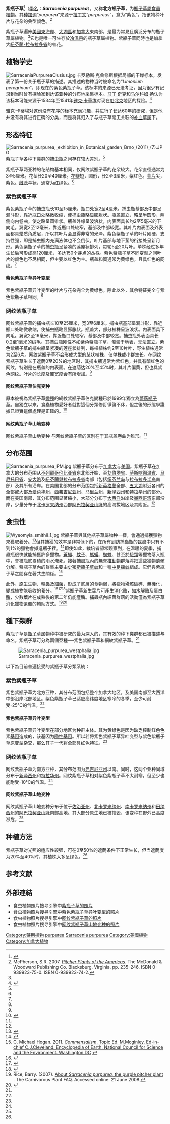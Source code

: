 {{noteTA
|G1=Carnivorous Plant
}}
{{speciesbox
|image = Sarracenia purpurea Flowers.JPG
|image_caption = 開花中的紫瓶子草，摄于{{tsl|en|Coastal Maine Botanical Gardens|缅因州滨海植物园}}
|genus = Sarracenia
|species = purpurea
|authority = [[卡爾·林奈|L.]]
|range_map = Sarracenia_purpurea_range.png
|range_map_caption = 紫瓶子草的分佈地
}}
'''紫瓶子草'''<ref name="夏洛特2007">{{cite book | title=[[食蟲植物觀賞&栽培圖鑑|食蟲植物觀賞&栽培圖鑑]] | publisher=商周出版 | author=夏洛特 | year=2007 | pages=110–111 | isbn=978-986-124-850-9}}</ref>（[[學名|學名]]：'''''Sarracenia purpurea'''''），又称'''北方瓶子草'''，为[[瓶子草屬|瓶子草屬]][[食蟲植物|食蟲植物]]。其[[种加词|种加词]]“''purpurea''”来源于[[拉丁文|拉丁文]]“''purpureus''”，意为“紫色”，指该物种叶片与花朵的典型颜色。<ref name=PPA>McPherson, S.R. 2007. ''[[美洲的瓶子草|Pitcher Plants of the Americas]]''. The McDonald & Woodward Publishing Co. Blacksburg, Virginia. pp. 235–246. ISBN 0-939923-75-0. ISBN 0-939923-74-2.</ref>

紫瓶子草遍佈[[美國東海岸|美國東海岸]]、[[大湖區|大湖區]]和[[加拿大|加拿大]]東南部，是最为常見且廣泛分布的瓶子草屬植物。<ref name=PPA />它也是唯一可生存於[[溫帶|冷溫帶]]的瓶子草屬植物。紫瓶子草同時也是加拿大[[紐芬蘭-拉布拉多省|紐芬蘭-拉布拉多省]]的省花。

== 植物学史 ==
[[File:SarraceniaPurpureaClusius.jpg|left]]
卡罗勒斯·克鲁修斯{{small|（Carolus Clusius）}}根据局部的干燥标本，发表了第一份关于瓶子草的描述。其描述的物种当时被命名为“''Limonium peregrinum''”，即现在的紫色紫瓶子草{{small|（''S. purpurea'' subsp. ''purpurea''）}}。该标本的来源已无法考证，因为很少有记录到当时曾有探险家到达该亚种的分布地采集标本。[[马丁·奇克|马丁·奇克]]和[[马尔科姆·扬|马尔科姆·扬]]{{small|（Malcolm Young）}}认为该标本可能来源于1534年至1541年[[雅克·卡蒂埃|雅克·卡蒂埃]]对现在[[魁北克|魁北克]]地区的探险。<ref name="Cheek1994">{{cite journal | author= Cheek, Martin and Young, Malcolm | title= The Limonium Peregrinum of Carolus Clusius | journal=[[食虫植物通讯|Carnivorous Plant Newsletter]]  | volume=23 | year=1994|pages=95–96}}</ref>

雅克·卡蒂埃对这份没有花序的标本充满兴趣，并进行了长达60年的研究，但是他并没有将其进行正确的分类，而是将其归入了与瓶子草毫无关联的[[补血草属|补血草属]]{{small|（''Limonium''）}}下。

== 形态特征 ==
[[File:Sarracenia_purpurea,_exhibition_in_Botanical_garden_Brno_(2011)_(7).JPG|thumb]]
紫瓶子草各种下类群的捕虫瓶之间存在较大差别。<ref name=PPA />

紫瓶子草两亚种的花结构基本相同，仅网纹紫瓶子草的花朵较大。花朵直径通常为3至5厘米。花茎长20至40厘米。[[花瓣|花瓣]]短，圆形，长2至3厘米，紫红色。[[萼片|萼片]]尖，紫色。[[雌蕊|雌蕊]]伞状，通常为红绿色。<ref name=PPA />

=== 紫色紫瓶子草 ===
紫色紫瓶子草的捕虫瓶长10至15厘米，瓶口处宽2至4厘米。捕虫瓶基部及中部呈漏斗形，靠近瓶口处略微收缩，使捕虫瓶略显膨胀状。瓶盖直立，略呈半圆形，两侧向内卷曲，使之略呈圆锥状。瓶盖外缘呈波浪状，内表面具长约2至5毫米的下向毛。翼宽2至12毫米，靠近瓶口处较窄，基部及中部较宽。其叶片内表面及外表面都具蜡质角质层，所以其叶片会显得非常的光泽。紫色紫瓶子草的叶片刚硬，支持性强，即是捕虫瓶内充满液体也不会倒伏。叶片基部与地下茎的衔接处呈新月形。紫色紫瓶子草的捕虫瓶呈紧凑的莲座状排列，每轮5至20片叶。单株经过多年生长后可形成高120厘米，多达150个芽点的丛株。紫色紫瓶子草不同变型之间叶片的颜色也不尽相同，但主要以红色为主。瓶盖和翼通常为黄绿色，且具红色的网纹。<ref name=PPA />

==== 紫色紫瓶子草异叶变型 ====
紫色紫瓶子草异叶变型{{small|（''S. purpurea'' subsp. ''purpurea'' f. ''heterophylla''）}}的叶片与花朵完全为黄绿色。除此以外，其余特征完全与紫色紫瓶子草相同。<ref name=PPA />

=== 网纹紫瓶子草 ===
网纹紫瓶子草的捕虫瓶长10至25厘米，宽3至6厘米。捕虫瓶基部呈漏斗形，靠近瓶口处略微收缩，使捕虫瓶略显膨胀状。瓶盖大，部分植株呈波浪状。内表面具下向毛。翼宽2至16毫米，靠近瓶口处较窄，基部及中部较宽。捕虫瓶外表面具长0.2至1毫米的绒毛。其捕虫瓶刚性不如紫色紫瓶子草，匍匐于地表，无法直立。紫色紫瓶子草的捕虫瓶呈紧凑的莲座状排列，每棵植株约2至10片叶，野生植株通常为2至6片。网纹紫瓶子草不会形成大型的丛状植株，仅单株或小群生长。在网纹紫瓶子草生长于遮荫0至20%的地区时，其捕虫瓶通常为紫红色，并具有暗红色的网纹，特别是在瓶盖的内表面。在遮荫达20%至45%时，其叶片偏黄，但也具紫色网纹。叶片的长度及翼宽度会有所增加。<ref name=PPA />

==== 网纹紫瓶子草伯克变种 ====
{{multiple image
| image1 = Sarracenia purpurea, exhibition in Botanical garden Brno (2011) (9).JPG
| width1 = 180
| image2 = Sarracenia purpurea, exhibition in Botanical garden Brno (2011) (5).JPG
| width2 = 230
| image3 = Sarracenia purpurea - Botanischer Garten Freiburg - DSC06355.jpg
| width3 = 250
| footer = 紫瓶子草的伞状雌蕊（左），萼片（中）及雄蕊与子房（右）
}}
{{main|蔷薇瓶子草}}
原本被視為紫瓶子草[[變種|變種]]的網紋紫瓶子草伯克變種{{small|（''S. purpurea'' subsp. ''venosa'' var. ''burkii''）}}已於1999年獨立為[[薔薇瓶子草|薔薇瓶子草]]{{small|（''S. rosea''）}}。自獨立以來，食蟲植物愛好者就對這個分類修訂爭論不休，但之後的形態學證據已證實這個處理是正確的。<ref name="Ellison 2004">{{cite journal | author = Ellison A. M., Buckley H. L., Miller T. E., Gotelli N. J. | year = 2004 | title = Morphological variation in ''Sarracenia purpurea'' (Sarraceniaceae): geographic, environmental, and taxonomic correlates | url = http://www.amjbot.org/cgi/reprint/91/11/1930.pdf | format = PDF | journal = American Journal of Botany | volume = 91 | issue = 11| pages = 1930–1935 | doi = 10.3732/ajb.91.11.1930 | pmid = 21652339 }}</ref>

==== 网纹紫瓶子草山地变种 ====
网纹紫瓶子草山地变种{{small|（''S. purpurea'' subsp. ''venosa'' var. ''montana''）}} 与网纹紫瓶子草的区别在于其瓶盖卷曲为锥形。<ref name=PPA />

== 分布范围 ==
[[File:Sarracenia_purpurea_PM.jpg|thumb]]
紫瓶子草分布于[[加拿大|加拿大]]与[[美国|美国]]。紫瓶子草在加拿大的分布范围从[[不列颠哥伦比亚省|不列颠哥伦比亚省]]东北部开始，至[[艾伯塔省|艾伯塔省]]、[[萨斯喀彻温省|萨斯喀彻温省]]、[[马尼托巴省|马尼托巴省]]、[[安大略|安大略]]及[[紐芬蘭與拉布拉多省|紐芬蘭與拉布拉多省]]南部（包括[[纽芬兰岛|纽芬兰岛]]与[[拉布拉多半岛|拉布拉多半岛]]南部）及其所有沿岸。在美国北部的分布范围包括[[新英格蘭|新英格蘭]]全部、[[五大湖|五大湖]]附近各州的全部或大部及[[爱荷华州|爱荷华州]]，[[西弗吉尼亚州|西弗吉尼亚州]]、[[马里兰州|马里兰州]]、[[新泽西州|新泽西州]]和[[特拉华州|特拉华州]]的部分。而在美国南部，其分布范围显著缩小，大部分分布于[[大西洋|大西洋]]沿岸及[[墨西哥湾|墨西哥湾]]东部沿岸，少量分布于[[北卡罗来纳州|北卡罗来纳州]]西部[[阿巴拉契亚山脉|阿巴拉契亚山脉]]的高海拔地区及其附近。<ref name=PPA />

== 食虫性 ==
[[File:Wyeomyia_smithii_1.jpg|thumb]]
紫瓶子草與其他瓶子草屬物种一樣，會通過捕獲獵物來獲取養分。<ref>{{cite journal | author=Wakefield AE, Gotelli NJ, Wittman SE, Ellison AM | title=Prey addition alters nutrient stoichiometry of the carnivorous plant ''Sarracenia purpurea'' | journal=Ecology | volume=86 | year=2005 | pages=1737–1743 | url=http://www.esajournals.org/esaonline/?request=get-abstract&issn=0012-9658&volume=086&issue=07&page=1737 | doi=10.1890/04-1673 | format=abstract | issue=7}}</ref>但其捕獲的效率是非常低下的，在所有到訪捕蟲瓶的昆蟲中只有不到1%的獵物會掉進瓶子裡。<ref>{{cite journal | author=Newell SJ, Nastase AJ | title=Efficiency of nutrient capture by ''Sarracenia purpurea'' (Sarraceniaceae), the Northern Pitcher Plant | journal=American Journal of Botany | volume=85 | year=1998 | pages=88–91 | doi=10.2307/2446558 | issue=1 | jstor=2446558}}</ref>即使如此，栽培者卻常觀察到，在溫暖的夏季，捕蟲瓶很快就能捕獲許多獵物。[[蒼蠅|蒼蠅]]、[[蚊子|蚊子]]、[[螞蟻|螞蟻]]、[[蜘蛛|蜘蛛]]、甚至於[[蛾|蛾類]]等獵物落入瓶中，會被瓶底累積的雨水淹死。接著捕蟲瓶內的[[無脊椎動物|無脊椎動物]]群落將把這些獵物遺骸分解。紫瓶子草內的群集主要由[[史密斯瓶子草蚊|史密斯瓶子草蚊]]{{small|（''Wyeomyia smithii''）}}和一種[[中足摇蚊|中足摇蚊]]{{small|（''Metriocnemus knabi''）}}組成。它們與紫瓶子草之間存在著共生關係。<ref>C. Michael Hogan. 2011. [http://www.eoearth.org/article/Commensalism?topic=58074 ''Commensalism''. Topic Ed. M.Mcginley. Ed-in-chief C.J.Cleveland. Encyclopedia of Earth. National Council for Science and the Environment. Washington DC] {{Wayback|url=http://www.eoearth.org/article/Commensalism?topic=58074 |date=20130526140316 }}</ref>

此外，[[原生生物|原生生物]]、[[輪蟲|輪蟲]]及細菌，形成了底層的[[食物網|食物網]]，將獵物殘骸破碎、無機化，變成植物能吸收的養分。<ref>{{cite journal | author=Heard SB | title=Pitcher plant midges and mosquitoes: a processing chain commensalism | url=https://archive.org/details/sim_ecology_1994-09_75_6/page/1647 | journal=Ecology | volume=75 | year=1994 | pages=1647–1660 | doi=10.2307/1939625 | format=abstract | issue=6 | jstor=1939625}}</ref><ref name="Mouquet 2008">{{cite journal | author = Mouquet N., Daufresne T., Gray S. M., Miller T. E. | year = 2008 | title = Modelling the relationship between a pitcher plant (''Sarracenia purpurea'') and its phytotelma community: mutualism or parasitism? | url = | journal = Functional Ecology | volume = 22 | issue = 4| pages = 728–737 | doi = 10.1111/j.1365-2435.2008.01421.x }}</ref><ref name="Peterson 2008">{{cite journal | author = Peterson C. N., Day S., Wolfe B. E., Ellison A. M., Kolter R., Pringle A. | year = 2008 | title = A keystone predator controls bacterial diversity in the pitcher-plant (''Sarracenia purpurea'') microecosystem | url = | journal = Environmental Microbiology | volume = 10 | issue = 9| pages = 2257–2266 | doi = 10.1111/j.1462-2920.2008.01648.x | pmid = 18479443 }}</ref>紫瓶子草新生葉片可產生[[消化酶|消化酶]]，如[[水解酶|水解酶]]及[[蛋白酶|蛋白酶]]，少數葉片在成熟後的第二年仍能產酶。捕蟲瓶內細菌群落的活動僅為紫瓶子草消化獵物遺骸的輔助方式。<ref name="Rice 2007">Rice, Barry. (2007). [http://www.sarracenia.com/faq/faq5538.html About ''Sarracenia purpurea'', the purple pitcher plant] {{Wayback|url=http://www.sarracenia.com/faq/faq5538.html |date=20210406112247 }}. The Carnivorous Plant FAQ. Accessed online: 21 June 2008.</ref><ref name="Gallie and Chang 1997">{{cite journal | author = Gallie D. R., Chang S.-C. | year = 1997 | title = Signal transduction in the carnivorous plant Sarracenia purpurea. Regulation of secretory hydrolase expression during development and in response to resources | url = http://www.plantphysiol.org/cgi/reprint/115/4/1461 | journal = Plant Physiology | volume = 115 | issue = 4 | pages = 1461–1471 | pmid = 9414556 | doi = 10.1104/pp.115.4.1461 | pmc = 158611 | access-date = 2012-03-14 | archive-date = 2005-02-13 | archive-url = https://web.archive.org/web/20050213220120/http://www.plantphysiol.org/cgi/reprint/115/4/1461 | dead-url = no }}</ref>

== 種下類群 ==
紫瓶子草是[[瓶子草属|瓶子草属]]物种中被研究的最为深入的，其有效的种下类群都已被描述与命名。紫瓶子草可分為兩個亞種──紫色紫瓶子草{{small|（''S. purpurea'' subsp. ''purpurea''）}}和網紋紫瓶子草{{small|（''S. purpurea'' subsp. ''venosa''）}}。<ref name=PPA />

[[File:Sarracenia_purpurea_westphalia.jpg|thumb]]

以下為目前普遍接受的紫瓶子草分類系統：
{{clade| style=font-size:100%;line-height:80%
|label1=    紫瓶子草
|1={{clade
   |1={{clade
      |label1=紫色紫瓶子草
      |1={{clade
         |1=紫色紫瓶子草異葉變型
         |2=紫色紫瓶子草岩生變型{{small|（''S. purpurea'' subsp. ''purpurea'' f. ''ruplicola''）}}
         }}
       }}
   |2={{clade
      |label1=網紋紫瓶子草
      |1={{clade
         |label1=<s>網紋紫瓶子草伯克變種</s>（=蔷薇瓶子草）
         |1={{clade
            |1=<s>網紋紫瓶子草伯克變種黃色變型</s><ref>{{cite journal | author = Hanrahan B., Miller J. | year = 1998 | title = History of Discovery: Yellow Flowered ''Sarracenia purpurea'' L. subsp. ''venosa'' (Raf.) Wherry var. ''burkii'' | url = http://www.carnivorousplants.org/cpn/Species/v27n1p14_17.html | journal = [[食虫植物通讯|Carnivorous Plant Newsletter]] | volume = 27 | issue = 1 | pages = 14–17 | access-date = 2008-05-09 | archive-date = 2017-01-08 | archive-url = https://web.archive.org/web/20170108081645/http://www.carnivorousplants.org/cpn/Species/v27n1p14_17.html | dead-url = no }}</ref> 
             }}
         |2=網紋紫瓶子草山地變種
         }}
       }}
    }}
}}

=== 紫色紫瓶子草 ===
紫色紫瓶子草为北方亚种，其分布范围包括整个加拿大地区，及美国南部至大西洋中部沿岸北部地区。紫色紫瓶子草已适应高纬度地区寒冷的冬季，至少可耐受-25℃的气温。<ref name=PPA />

==== 紫色紫瓶子草异叶变型 ====
紫色紫瓶子草异叶变型在部分地区为种群主体。其为黄绿色是因为缺乏控制红色色素[[基因|基因]]造成的，该基因为[[隐性基因|隐性基因]]。所以若将紫色紫瓶子草异叶变型与紫色紫瓶子草原变型杂交，那么其子一代将全部具红色特征。<ref name=PPA />

=== 网纹紫瓶子草 ===
网纹紫瓶子草为南方亚种，其分布范围为[[弗吉尼亚州|弗吉尼亚州]]以南。同时，这两个亚种同域分布于[[新泽西州|新泽西州]]和[[特拉华州|特拉华州]]。网纹紫瓶子草相对紫色紫瓶子草不太耐寒，但至少也能耐受-10℃的气温。<ref name=PPA />

==== 网纹紫瓶子草山地变种 ====
网纹紫瓶子草山地变种分布于位于[[佐治亚州|佐治亚州]]、[[北卡罗来纳州|北卡罗来纳州]]、[[南卡罗来纳州|南卡罗来纳州]]和[[田纳西州|田纳西州]]的[[阿巴拉契亚山脉|阿巴拉契亚山脉]]南部高地。其大部分原生地已被摧毁，该变种在野外已高度濒危。<ref name=PPA />

== 种植方法 ==
紫瓶子草对光照的适应性较强，可在0至50%的遮荫条件下正常生长，但当遮荫度为20%至40%时，其植株大多呈绿色。<ref name=PPA />

== 参考文献 ==
{{reflist|2}}

== 外部連結 ==
{{refbegin|2}}
* 食虫植物照片搜寻引擎中[http://www.cpphotofinder.com/sarracenia-purpurea-511.html 紫瓶子草的照片] {{Wayback|url=http://www.cpphotofinder.com/sarracenia-purpurea-511.html |date=20210122163006 }}
* 食虫植物照片搜寻引擎中[http://www.cpphotofinder.com/sarracenia-purpurea-f-heterophylla-752.html 紫色紫瓶子草异叶变型的照片] {{Wayback|url=http://www.cpphotofinder.com/sarracenia-purpurea-f-heterophylla-752.html |date=20210226004809 }}
* 食虫植物照片搜寻引擎中[http://www.cpphotofinder.com/sarracenia-purpurea-subsp-venosa-754.html 网纹紫瓶子草的照片] {{Wayback|url=http://www.cpphotofinder.com/sarracenia-purpurea-subsp-venosa-754.html |date=20210226005014 }}
* 食虫植物照片搜寻引擎中[http://www.cpphotofinder.com/sarracenia-purpurea-subsp-venosa-var-montana-2623.html 网纹紫瓶子草山地变种的照片] {{Wayback|url=http://www.cpphotofinder.com/sarracenia-purpurea-subsp-venosa-var-montana-2623.html |date=20201125213830 }}
{{commons-inline|Sarracenia purpurea|紫瓶子草}}
{{wikispecies-inline|sarracenia purpurea|紫瓶子草}}
{{refend}}

{{Sarracenia}}

{{Taxonbar|from=Q1927560}}

[[Category:藥用植物|Category:藥用植物]]
[[Category:瓶子草屬|purpurea]]
[[Category:北美洲食虫植物|Sarracenia purpurea]]
[[Category:美國植物|Category:美國植物]]
[[Category:加拿大植物|Category:加拿大植物]]